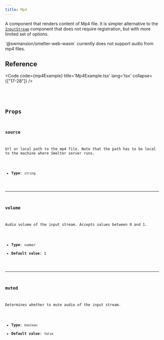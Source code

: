 ```yaml
---
title: Mp4
---
```


A component that renders content of Mp4 file. It is simpler alternative to the [`InputStream`](/ts-sdk/components/inputstream)
component that does not require registration, but with more limited set of options.

<Aside type='caution'>`@swmansion/smelter-web-wasm` currently does not support audio from mp4 files.</Aside>

## Reference

<Code code={mp4Example} title='Mp4Example.tsx' lang='tsx' collapse={["17-28"]} />

<CollapsibleDetails summaryTitle='Type definitions'>
<Code code={`
type Mp4Props = {
    source: string;
    volume?: number;
    muted?: boolean;
}
`} lang='tsx' />
</CollapsibleDetails>

## Props

### source 
Url or local path to the mp4 file. Note that the path has to be local to the machine where
Smelter server runs.

- **Type**: `string`

---

### volume
Audio volume of the input stream. Accepts values between 0 and 1.

- **Type**: `number`
- **Default value**: 1

---

### muted
Determines whether to mute audio of the input stream.

- **Type**: `boolean`
- **Default value**: `false`
